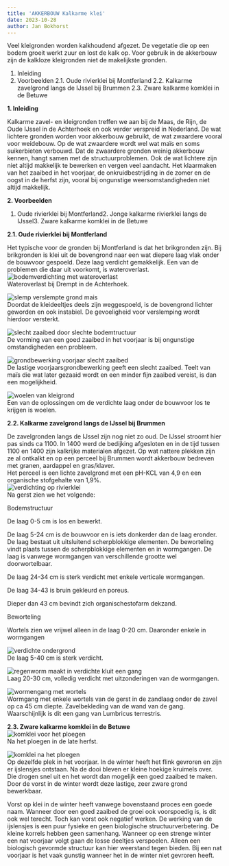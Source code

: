 ```yaml
---
title: 'AKKERBOUW Kalkarme klei'
date: 2023-10-28
author: Jan Bokhorst
---
```


  
Veel kleigronden worden kalkhoudend afgezet. De vegetatie die op een bodem groeit werkt zuur en lost de kalk op. Voor gebruik in de akkerbouw zijn de kalkloze kleigronden niet de makelijkste gronden.  

1. Inleiding
2. Voorbeelden
2.1. Oude rivierklei bij Montferland
2.2. Kalkarme zavelgrond langs de IJssel bij Brummen
2.3. Zware kalkarme komklei in de Betuwe  

**1. Inleiding**

Kalkarme zavel- en kleigronden treffen we aan bij de Maas, de Rijn, de Oude IJssel in de Achterhoek en ook verder verspreid in Nederland. De wat lichtere gronden worden voor akkerbouw gebruikt, de wat zwaardere vooral voor weidebouw. Op de wat zwaardere wordt wel wat maïs en soms suikerbieten verbouwd. Dat de zwaardere gronden weinig akkerbouw kennen, hangt samen met de structuurproblemen. Ook de wat lichtere zijn niet altijd makkelijk te bewerken en vergen veel aandacht. Het klaarmaken van het zaaibed in het voorjaar, de onkruidbestrijding in de zomer en de oogst in de herfst zijn, vooral bij ongunstige weersomstandigheden niet altijd makkelijk.  

**2. Voorbeelden**

1. Oude rivierklei bij Montferland2. Jonge kalkarme rivierklei langs de IJssel3. Zware kalkarme komklei in de Betuwe  

**2.1. Oude rivierklei bij Montferland**

Het typische voor de gronden bij Montferland is dat het brikgronden zijn. Bij brikgronden is klei uit de bovengrond naar een wat diepere laag vlak onder de bouwvoor gespoeld. Deze laag verdicht gemakkelijk. Een van de problemen die daar uit voorkomt, is wateroverlast.   
![bodemverdichting met wateroverlast](../img/kerk(Small)-1920w.jpg)   
Wateroverlast bij Drempt in de Achterhoek.

 

  
![slemp verslempte grond mais](../img/slemp(Small)-1920w.jpg)   
Doordat de kleideeltjes deels zijn weggespoeld, is de bovengrond lichter geworden en ook instabiel. De gevoeligheid voor verslemping wordt hierdoor versterkt.

 

  
![slecht zaaibed door slechte bodemtructuur](../img/6_5grotebrokken(Small)-96c4ec09-1920w.jpg)   
De vorming van een goed zaaibed in het voorjaar is bij ongunstige omstandigheden een probleem.

 

  
![grondbewerking voorjaar slecht zaaibed](../img/mais(Small)-1920w.jpg)   
De lastige voorjaarsgrondbewerking geeft een slecht zaaibed. Teelt van maïs die wat later gezaaid wordt en een minder fijn zaaibed vereist, is dan een mogelijkheid.

 

  
![woelen van kleigrond](../img/losmakenonderg(Small)-1920w.jpg)   
Een van de oplossingen om de verdichte laag onder de bouwvoor los te krijgen is woelen.

 

**2.2. Kalkarme zavelgrond langs de IJssel bij Brummen**  

De zavelgronden langs de IJssel zijn nog niet zo oud. De IJssel stroomt hier pas sinds ca 1100. In 1400 werd de bedijking afgesloten en in de tijd tussen 1100 en 1400 zijn kalkrijke materialen afgezet. Op wat nattere plekken zijn ze al ontkalkt en op een perceel bij Brummen wordt akkerbouw bedreven met granen, aardappel en gras/klaver.  
Het perceel is een lichte zavelgrond met een pH-KCL van 4,9 en een organische stofgehalte van 1,9%.   
![verdichting op rivierklei](../img/meanderbrummen002(Small)-1920w.jpg)   
Na gerst zien we het volgende:

Bodemstructuur

De laag 0-5 cm is los en bewerkt.

De laag 5-24 cm is de bouwvoor en is iets donkerder dan de laag eronder. De laag bestaat uit uitsluitend scherpblokkige elementen. De beworteling vindt plaats tussen de scherpblokkige elementen en in wormgangen. De laag is vanwege wormgangen van verschillende grootte wel doorwortelbaar.

De laag 24-34 cm is sterk verdicht met enkele verticale wormgangen.

De laag 34-43 is bruin gekleurd en poreus.

Dieper dan 43 cm bevindt zich organischestofarm dekzand.

Beworteling

Wortels zien we vrijwel alleen in de laag 0-20 cm. Daaronder enkele in wormgangen

 

  
![verdichte ondergrond](../img/meanderbrummen004(Small)-1920w.jpg)   
De laag 5-40 cm is sterk verdicht.

 

  
![regenworm maakt in verdichte kluit een gang](../img/meanderbrummen008(Small)-1920w.jpg)   
Laag 20-30 cm, volledig verdicht met uitzonderingen van de wormgangen.

 

  
![wormengang met wortels](../img/meanderbrummen009(Small)-1920w.jpg)   
Wormgang met enkele wortels van de gerst in de zandlaag onder de zavel op ca 45 cm diepte. Zavelbekleding van de wand van de gang. Waarschijnlijk is dit een gang van Lumbricus terrestris.

 

**2.3. Zware kalkarme komklei in de Betuwe**   
![komklei voor het ploegen](../img/3_2geplogdekomklei606-354dff76-1920w.jpg)   
Na het ploegen in de late herfst.

 

  
![komklei na het ploegen](../img/3_3komklievoorjaarImg0949(Small)-1920w.jpg)   
Op dezelfde plek in het voorjaar. In de winter heeft het flink gevroren en zijn er ijslensjes ontstaan. Na de dooi bleven er kleine hoekige kruimels over. Die drogen snel uit en het wordt dan mogelijk een goed zaaibed te maken. Door de vorst in de winter wordt deze lastige, zeer zware grond bewerkbaar.

  
Vorst op klei in de winter heeft vanwege bovenstaand proces een goede naam. Wanneer door een goed zaaibed de groei ook voorspoedig is, is dit ook wel terecht. Toch kan vorst ook negatief werken. De werking van de ijslensjes is een puur fysieke en geen biologische structuurverbetering. De kleine korrels hebben geen samenhang. Wanneer op een strenge winter een nat voorjaar volgt gaan de losse deeltjes verspoelen. Alleen een biologisch gevormde structuur kan hier weerstand tegen bieden. Bij een nat voorjaar is het vaak gunstig wanneer het in de winter niet gevroren heeft.

 




